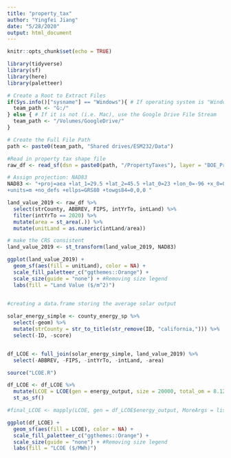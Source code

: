 ```yaml
---
title: "property_tax"
author: "Yingfei Jiang"
date: "5/28/2020"
output: html_document
---
```


```r
knitr::opts_chunk$set(echo = TRUE)

library(tidyverse)
library(sf)
library(here)
library(paletteer)
```

```r
# Create a Root to Extract Files 
if(Sys.info()["sysname"] == "Windows"){ # If operating system is "Windows" use G: Drive
  team_path <- "G:/"
} else { # If it is not (i.e. Mac), use the Google Drive File Stream
  team_path <- "/Volumes/GoogleDrive/"
}

# Create the Full File Path
path <- paste0(team_path, "Shared drives/ESM232/Data")

```

```r
#Read in property tax shape file
raw_df <- read_sf(dsn = paste0(path, "/PropertyTaxes"), layer = "BOE_PropertyTaxes")

```

```r
# Assign projection: NAD83
NAD83 <- "+proj=aea +lat_1=29.5 +lat_2=45.5 +lat_0=23 +lon_0=-96 +x_0=0 +y_0=0 +datum=NAD83
+units=m +no_defs +ellps=GRS80 +towgs84=0,0,0 "
```

```r
land_value_2019 <- raw_df %>% 
  select(strCounty, ABBREV, FIPS, intYrTo, intLand) %>% 
  filter(intYrTo == 2020) %>% 
  mutate(area = st_area(.)) %>% 
  mutate(unitLand = as.numeric(intLand/area))

# make the CRS consistent
land_value_2019 <- st_transform(land_value_2019, NAD83)
```

```r
ggplot(land_value_2019) +
  geom_sf(aes(fill = unitLand), color = NA) +
  scale_fill_paletteer_c("ggthemes::Orange") +
  scale_size(guide = "none") + #Removing size legend
  labs(fill = "Land Value ($/m^2)")
  
```

```r
#creating a data.frame storing the average solar output

solar_energy_simple <- county_energy_sp %>% 
  select(-geom) %>% 
  mutate(strCounty = str_to_title(str_remove(ID, "california,"))) %>% 
  select(-ID, -score)


df_LCOE <- full_join(solar_energy_simple, land_value_2019) %>% 
  select(-ABBREV, -FIPS, -intYrTo, -intLand, -area)
```

```r
source("LCOE.R")

df_LCOE <- df_LCOE %>% 
  mutate(LCOE = LCOE(gen = energy_output, size = 20000, total_om = 8.12, instant_cost = 1585, installed_cost = 1861, land_cost = unitLand)) %>% 
  st_as_sf()

#final_LCOE <- mapply(LCOE, gen = df_LCOE$energy_output, MoreArgs = list(size = 20000, total_om = 8.12, #instant_cost = 1742, installed_cost = 1861))
```

```r
ggplot(df_LCOE) +
  geom_sf(aes(fill = LCOE), color = NA) +
  scale_fill_paletteer_c("ggthemes::Orange") +
  scale_size(guide = "none") + #Removing size legend
  labs(fill = "LCOE ($/MWh)")
  
```

